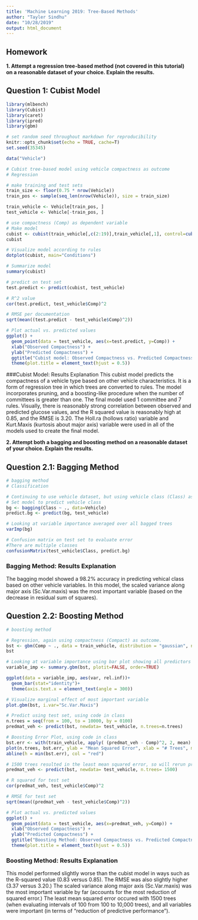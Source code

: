 ```yaml
---
title: 'Machine Learning 2019: Tree-Based Methods'
author: "Tayler Sindhu"
date: "10/28/2019"
output: html_document
---
```


## Homework

**1. Attempt a regression tree-based method (not covered in this tutorial) on a reasonable dataset of your choice. Explain the results.**

## Question 1: Cubist Model
```r
library(mlbench)
library(Cubist)
library(caret)
library(ipred)
library(gbm)
```
```r
# set random seed throughout markdown for reproducibility
knitr::opts_chunk$set(echo = TRUE, cache=T)
set.seed(35345)
```

```r
data("Vehicle")

# Cubist tree-based model using vehicle compactness as outcome
# Regression

# make training and test sets
train_size <- floor(0.75 * nrow(Vehicle))
train_pos <- sample(seq_len(nrow(Vehicle)), size = train_size)

train_vehicle <- Vehicle[train_pos, ]
test_vehicle <- Vehicle[-train_pos, ]

# use compactness (Comp) as dependent variable
# Make model
cubist <- cubist(train_vehicle[,c(2:19)],train_vehicle[,1], control=cubistControl())
cubist

# Visualize model according to rules
dotplot(cubist, main="Conditions")

# Summarize model
summary(cubist)

# predict on test set
test.predict <- predict(cubist, test_vehicle)

# R^2 value
cor(test.predict, test_vehicle$Comp)^2

# RMSE per documentation
sqrt(mean((test.predict - test_vehicle$Comp)^2))

# Plot actual vs. predicted values
ggplot() +
  geom_point(data = test_vehicle, aes(x=test.predict, y=Comp)) +
  xlab("Observed Compactness") +
  ylab("Predicted Compactness") + 
  ggtitle("Cubist model: Observed Compactness vs. Predicted Compactness") +
  theme(plot.title = element_text(hjust = 0.5))
```


###Cubist Model: Results Explanation
 This cubist model predicts the compactness of a vehicle type based on other vehicle characteristics. It is a form of regression tree in which trees are converted to rules. The model incorporates pruning, and a boosting-like procedure when the number of committees is greater than one. The final model used 1 committee and 7 rules. Visually, there is reasonably strong correlation between observed and predicted glucose values, and the R squared value is reasonably high at 0.85, and the RMSE is 3.20. The Holl.ra (hollows ratio) variable and Kurt.Maxis (kurtosis about major axis) variable were used in all of the models used to create the final model.
 

**2. Attempt both a bagging and boosting method on a reasonable dataset of your choice. Explain the results.**

## Question 2.1: Bagging Method
```r
# bagging method
# Classification

# Continuing to use vehicle dataset, but using vehicle class (Class) as outcome.
# Set model to predict vehicle class
bg <- bagging(Class ~ ., data=Vehicle)
predict.bg <- predict(bg, test_vehicle)

# Looking at variable importance averaged over all bagged trees
varImp(bg)

# Confusion matrix on test set to evaluate error 
#There are multiple classes
confusionMatrix(test_vehicle$Class, predict.bg)
```
### Bagging Method: Results Explanation
The bagging model showed a 98.2% accuracy in predicting vehical class based on other vehicle variables. In this model, the scaled variance along major axis (Sc.Var.maxis) was the most important variable (based on the decrease in residual sum of squares).

## Question 2.2: Boosting Method
```r
# boosting method

# Regression, again using compactness (Compact) as outcome.
bst <- gbm(Comp ~ ., data = train_vehicle, distribution = "gaussian", n.trees = 10000)
bst

# Looking at variable importance using bar plot showing all predictors
variable_imp <- summary.gbm(bst, plotit=FALSE, order=TRUE)

ggplot(data = variable_imp, aes(var, rel.inf))+
  geom_bar(stat="identity")+ 
  theme(axis.text.x = element_text(angle = 300))

# Visualize marginal effect of most important variable
plot.gbm(bst, i.var="Sc.Var.Maxis")

# Predict using test set, using code in class
n.trees = seq(from = 100, to = 10000, by = 0100)
predmat_veh <- predict(bst, newdata= test_vehicle, n.trees=n.trees) 

# Boosting Error Plot, using code in class
bst.err <- with(train_vehicle, apply( (predmat_veh - Comp)^2, 2, mean) )
plot(n.trees, bst.err, ylab = "Mean Squared Error", xlab = "# Trees", main = "Boosting Test Error")
abline(h = min(bst.err), col = "red")

# 1500 trees resulted in the least mean squared error, so will rerun prediction function using this value.
predmat_veh <- predict(bst, newdata= test_vehicle, n.trees= 1500) 

# R squared for test set
cor(predmat_veh, test_vehicle$Comp)^2

# RMSE for test set
sqrt(mean((predmat_veh - test_vehicle$Comp)^2))

# Plot actual vs. predicted values
ggplot() +
  geom_point(data = test_vehicle, aes(x=predmat_veh, y=Comp)) +
  xlab("Observed Compactness") +
  ylab("Predicted Compactness") + 
  ggtitle("Boosting Method: Observed Compactness vs. Predicted Compactness") +
  theme(plot.title = element_text(hjust = 0.5))
```

### Boosting Method: Results Explanation
This model performed slightly worse than the cubist model in ways such as the R-squared value (0.83 versus 0.85). The RMSE was also slightly higher (3.37 versus 3.20.) The scaled variance along major axis (Sc.Var.maxis) was the most important variable by far (accounts for the most reduction of squared error.) The least mean squared error occured with 1500 trees (when evaluating intervals of 100 from 100 to 10,000 trees), and all variables were important (in terms of "reduction of predictive performance").



